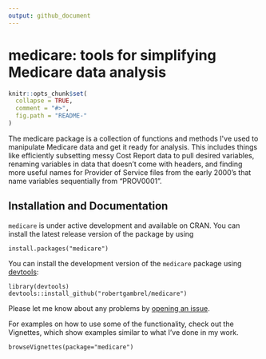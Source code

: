 ```yaml
---
output: github_document
---
```

  
medicare: tools for simplifying Medicare data analysis
====================
  
<!-- README.md is generated from README.Rmd. Please edit that file -->
  
```r
knitr::opts_chunk$set(
  collapse = TRUE,
  comment = "#>",
  fig.path = "README-"
)
```

The medicare package is a collection of functions and methods I\'ve used to
manipulate Medicare data and get it ready for analysis. This includes things
like efficiently subsetting messy Cost Report data to pull desired variables,
renaming variables in data that doesn't come with headers, and finding more useful names for Provider of Service files from the early 2000's that name variables sequentially from "PROV0001". 

Installation and Documentation
------------

`medicare` is under active development and available on CRAN. You
can install the latest release version of the package by using

```
install.packages("medicare")
```

You can install the development version of the `medicare` package using [devtools](https://github.com/hadley/devtools):

```
library(devtools)
devtools::install_github("robertgambrel/medicare")
```

Please let me know about any problems by [opening an issue](http://github.com/robertgambrel/medicare/issues).


For examples on how to use some of the functionality, check out the Vignettes,
which show examples similar to what I've done in my work.
```
browseVignettes(package="medicare")
```
